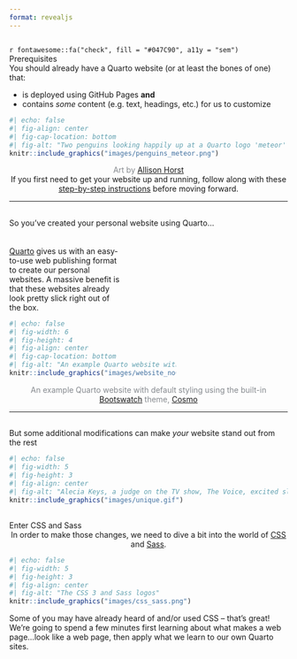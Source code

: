 ```yaml
---
format: revealjs
---
```


## {#prerequisites data-menu-title="Prerequisites"}

<div class = "slide-title">`r fontawesome::fa("check", fill = "#047C90", a11y = "sem")` Prerequisites</div>

<div class = "body-text topbr">You should already have a Quarto website (or at least the bones of one) that:</div>

-   <div class = "body-text">is deployed using GitHub Pages **and**</div>
-   <div class = "body-text">contains *some* content (e.g. text, headings, etc.) for us to customize</div>

```r
#| echo: false
#| fig-align: center
#| fig-cap-location: bottom
#| fig-alt: "Two penguins looking happily up at a Quarto logo 'meteor' that is flying overhead." 
knitr::include_graphics("images/penguins_meteor.png")
```
<center><div class = "body-text"><span style = 'color: #868A8F;'>Art by [Allison Horst](https://github.com/allisonhorst/stats-illustrations)</span></div></center>

<center><div class = "caption-text">If you first need to get your website up and running, follow along with these [step-by-step instructions](https://ucsb-meds.github.io/creating-quarto-websites/) before moving forward.</div></center>

---

## {#so-youve-created-a-website data-menu-title="So you've created a Quarto website..."}

<div class = "slide-title">So you've created your personal website using Quarto...</div>

::: {.column width="40%"}
<br>
<br>
<div class = "body-text">[Quarto](https://quarto.org/) gives us with an easy-to-use web publishing format to create our personal websites. A massive benefit is that these websites already look pretty slick right out of the box.</div>
:::

::: {.column width="60%"}
```r
#| echo: false
#| fig-width: 6
#| fig-height: 4
#| fig-align: center
#| fig-cap-location: bottom
#| fig-alt: "An example Quarto website with default styling using the built-in Bootswatch theme, Cosmo" 
knitr::include_graphics("images/website_noCSS.png")
```
:::

<center><div class = "caption-text"><span style = 'color: #868A8F;'>An example Quarto website with default styling using the built-in [Bootswatch](https://bootswatch.com/) theme, [Cosmo](https://bootswatch.com/cosmo/)</span></div></center>

---

## {#modify-to-stand-out data-menu-title="Make your website stand stand out"}

<div class = "slide-title">But some additional modifications can make *your* website stand out from the rest</div>

```r
#| echo: false
#| fig-width: 5
#| fig-height: 3
#| fig-align: center
#| fig-alt: "Alecia Keys, a judge on the TV show, The Voice, excited slams her hands down and stands up saying, 'There is nobody like you!'" 
knitr::include_graphics("images/unique.gif")
```

## {#enter-css-sass data-menu-title="Enter CSS & Sass"}

<div class = "slide-title">Enter CSS and Sass</div>

<center><div class = "body-text topbr">In order to make those changes, we need to dive a bit into the world of [CSS](https://www.w3.org/Style/CSS/Overview.en.html) and [Sass](https://sass-lang.com/).</div></center>

```r
#| echo: false
#| fig-width: 5
#| fig-height: 3
#| fig-align: center
#| fig-alt: "The CSS 3 and Sass logos" 
knitr::include_graphics("images/css_sass.png")
```

<div class = "body-text">Some of you may have already heard of and/or used CSS -- that's great! We're going to spend a few minutes first learning about what makes a web page...look like a web page, then apply what we learn to our own Quarto sites.</div>
